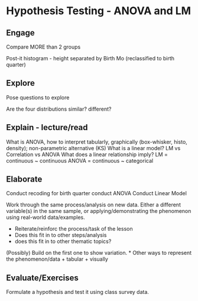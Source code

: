 
# Hypothesis Testing - ANOVA and LM


## Engage
Compare MORE than 2 groups

Post-it histogram - height separated by Birth Mo (reclassified to birth quarter)



## Explore

Pose questions to explore

Are the four distributions similar? different?





## Explain - lecture/read


What is ANOVA, how to interpret tabularly, graphically (box-whisker, histo, density); non-parametric alternative (KS)
What is a linear model? LM vs Correlation vs ANOVA
What does a linear relationship imply?
LM = continuous ~ continuous
ANOVA = continuous ~ categorical

## Elaborate

Conduct recoding for birth quarter
conduct ANOVA
Conduct Linear Model


Work through the same process/analysis on new data. Either a different 
variable(s) in the same sample, or applying/demonstrating the phenomenon 
using real-world data/examples.


* Reiterate/reinforc the process/task of the lesson
* Does this fit in to other steps/analysis
* does this fit in to other thematic topics?

(Possibly) Build on the first one to show variation.
  * Other ways to represent the phenomenon/data
    + tabular
    + visually



## Evaluate/Exercises

Formulate a hypothesis and test it using class survey data.
